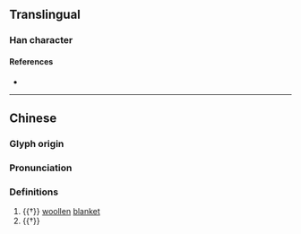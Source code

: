 {{character info/new}}
==Translingual==

===Han character===
{{Han char|rn=82|rad=毛|as=09|sn=13|four=62715|canj=AVHQU|ids=⿰曷毛}}

====References====
* {{Han ref|kx=0595.040|dkj=16900|dj=0986.340|hdz=32001.210|uh=6BFC|ud=27644|bh=DDFE|bd=56830}}

----
==Chinese==
{{zh-forms}}

===Glyph origin===
{{Han etym}}

===Pronunciation===
{{zh-pron
|m=hé
|c=hot3
|mc=y
|oc=y
|cat=n
}}

===Definitions===
{{zh-hanzi}}

# {{†}} [[woollen]] [[blanket]]
# {{†}} {{zh-alt-form|鶡}}
